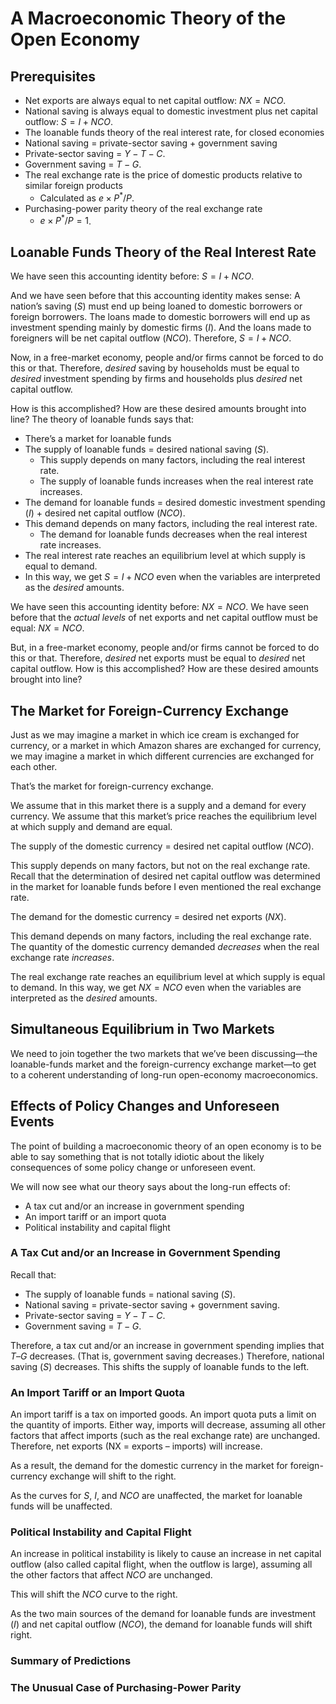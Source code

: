# A Macroeconomic Theory of the Open Economy {#openecon2}

## Prerequisites

* Net exports are always equal to net capital outflow: $NX=NCO$.
* National saving is always equal to domestic investment plus net capital outflow: $S=I+NCO$.
* The loanable funds theory of the real interest rate, for closed economies
* National saving = private-sector saving + government saving
* Private-sector saving = $Y-T-C$.
* Government saving = $T-G$.
* The real exchange rate is the price of domestic products relative to similar foreign products
    * Calculated as $e\times P^*/P$.
* Purchasing-power parity theory of the real exchange rate
    * $e\times P^*/P=1$.

## Loanable Funds Theory of the Real Interest Rate

We have seen this accounting identity before: $S=I+NCO$.

And we have seen before that this accounting identity makes sense: 
A nation’s saving ($S$) must end up being loaned to domestic borrowers or foreign borrowers.
The loans made to domestic borrowers will end up as investment spending mainly by domestic firms ($I$).
And the loans made to foreigners will be net capital outflow ($NCO$).
Therefore, $S=I+NCO$.

Now, in a free-market economy, people and/or firms cannot be forced to do this or that.
Therefore, _desired_ saving by households must be equal to _desired_ investment spending by firms and households plus _desired_ net capital outflow.

How is this accomplished? How are these desired amounts brought into line?
The theory of loanable funds says that:

* There’s a market for loanable funds 
* The supply of loanable funds = desired national saving ($S$).
    * This supply depends on many factors, including the real interest rate.
    * The supply of loanable funds increases when the real interest rate increases.
* The demand for loanable funds = desired domestic investment spending ($I$) + desired net capital outflow ($NCO$).
* This demand depends on many factors, including the real interest rate.
    * The demand for loanable funds decreases when the real interest rate increases.
* The real interest rate reaches an equilibrium level at which supply is equal to demand.
* In this way, we get $S=I+NCO$ even when the variables are interpreted as the _desired_ amounts.

<!--A bunch of diagrams-->

We have seen this accounting identity before: $NX = NCO$.
We have seen before that the _actual levels_ of net exports and net capital outflow must be equal: $NX = NCO$.

But, in a free-market economy, people and/or firms cannot be forced to do this or that.
Therefore, _desired_ net exports must be equal to _desired_ net capital outflow.
How is this accomplished? How are these desired amounts brought into line?

## The Market for Foreign-Currency Exchange

Just as we may imagine a market in which ice cream is exchanged for currency, or a market in which Amazon shares are exchanged for currency, we may imagine a market in which different currencies are exchanged for each other.

That’s the market for foreign-currency exchange.

We assume that in this market there is a supply and a demand for every currency.
We assume that this market’s price reaches the equilibrium level at which supply and demand are equal.

The supply of the domestic currency = desired net capital outflow ($NCO$).

This supply depends on many factors, but not on the real exchange rate.
Recall that the determination of desired net capital outflow was determined in the market for loanable funds before I even mentioned the real exchange rate.

The demand for the domestic currency = desired net exports ($NX$).

This demand depends on many factors, including the real exchange rate.
The quantity of the domestic currency demanded _decreases_ when the real exchange rate _increases_.

The real exchange rate reaches an equilibrium level at which supply is equal to demand.
In this way, we get $NX=NCO$ even when the variables are interpreted as the _desired_ amounts.

<!--A bunch of diagrams-->

## Simultaneous Equilibrium in Two Markets

We need to join together the two markets that we’ve been discussing---the loanable-funds market and the foreign-currency exchange market---to get to a coherent understanding of long-run open-economy macroeconomics.

## Effects of Policy Changes and Unforeseen Events

The point of building a macroeconomic theory of an open economy is to be able to say something that is not totally idiotic about the likely consequences of some policy change or unforeseen event.

We will now see what our theory says about the long-run effects of:

* A tax cut and/or an increase in government spending
* An import tariff or an import quota
* Political instability and capital flight

### A Tax Cut and/or an Increase in Government Spending

Recall that:

* The supply of loanable funds = national saving ($S$).
* National saving = private-sector saving + government saving.
* Private-sector saving = $Y-T-C$.
* Government saving = $T-G$.

Therefore, a tax cut and/or an increase in government spending implies that $T – G$ decreases. (That is, government saving decreases.)
Therefore, national saving ($S$) decreases.
This shifts the supply of loanable funds to the left.

### An Import Tariff or an Import Quota

An import tariff is a tax on imported goods.
An import quota puts a limit on the quantity of imports.
Either way, imports will decrease, assuming all other factors that affect imports (such as the real exchange rate) are unchanged.
Therefore, net exports (NX = exports – imports) will increase.

As a result, the demand for the domestic currency in the market for foreign-currency exchange will shift to the right.

As the curves for $S$, $I$, and $NCO$ are unaffected, the market for loanable funds will be unaffected.

### Political Instability and Capital Flight

An increase in political instability is likely to cause an increase in net capital outflow (also called capital flight, when the outflow is large), assuming all the other factors that affect $NCO$ are unchanged.

This will shift the $NCO$ curve to the right.

As the two main sources of the demand for loanable funds are investment ($I$) and net capital outflow ($NCO$), the demand for loanable funds will shift right.

### Summary of Predictions

### The Unusual Case of Purchasing-Power Parity

